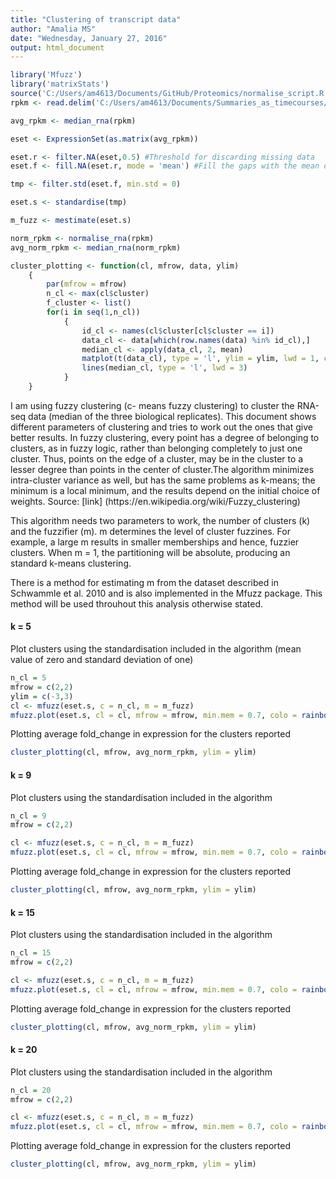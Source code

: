 ```yaml
---
title: "Clustering of transcript data"
author: "Amalia MS"
date: "Wednesday, January 27, 2016"
output: html_document
---
```



```r
library('Mfuzz')
library('matrixStats')
source('C:/Users/am4613/Documents/GitHub/Proteomics/normalise_script.R')
rpkm <- read.delim('C:/Users/am4613/Documents/Summaries_as_timecourses/analysis/me_rpkm.txt', header = T, strings = F)

avg_rpkm <- median_rna(rpkm)

eset <- ExpressionSet(as.matrix(avg_rpkm))

eset.r <- filter.NA(eset,0.5) #Threshold for discarding missing data 
eset.f <- fill.NA(eset.r, mode = 'mean') #Fill the gaps with the mean of the other values

tmp <- filter.std(eset.f, min.std = 0)

eset.s <- standardise(tmp)

m_fuzz <- mestimate(eset.s)

norm_rpkm <- normalise_rna(rpkm)
avg_norm_rpkm <- median_rna(norm_rpkm)

cluster_plotting <- function(cl, mfrow, data, ylim)
	{
		par(mfrow = mfrow)
		n_cl <- max(cl$cluster)
		f_cluster <- list()
		for(i in seq(1,n_cl))
			{
				id_cl <- names(cl$cluster[cl$cluster == i])
				data_cl <- data[which(row.names(data) %in% id_cl),]
				median_cl <- apply(data_cl, 2, mean)
				matplot(t(data_cl), type = 'l', ylim = ylim, lwd = 1, col = 'grey', pch = 1)	
				lines(median_cl, type = 'l', lwd = 3)
			}
	}
```

I am using fuzzy clustering (c- means fuzzy clustering) to cluster the RNA-seq data (median of the three biological replicates). This document shows different parameters of clustering and tries to work out the ones that give better results. In fuzzy clustering, every point has a degree of belonging to clusters, as in fuzzy logic, rather than belonging completely to just one cluster. Thus, points on the edge of a cluster, may be in the cluster to a lesser degree than points in the center of cluster.The algorithm minimizes intra-cluster variance as well, but has the same problems as k-means; the minimum is a local minimum, and the results depend on the initial choice of weights. Source: [link] (https://en.wikipedia.org/wiki/Fuzzy_clustering)

This algorithm needs two parameters to work, the number of clusters (k) and the fuzzifier (m). m determines the level of cluster fuzzines. For example, a large m results in smaller memberships and hence, fuzzier clusters. When m = 1, the partitioning will be absolute, producing an standard k-means clustering. 

There is a method for estimating m from the dataset described in Schwammle et al. 2010 and is also implemented in the Mfuzz package. This method will be used throuhout this analysis otherwise stated. 

#### k = 5

Plot clusters using the standardisation included in the algorithm (mean value of zero and standard deviation of one)
```r
n_cl = 5 
mfrow = c(2,2)
ylim = c(-3,3)
cl <- mfuzz(eset.s, c = n_cl, m = m_fuzz)
mfuzz.plot(eset.s, cl = cl, mfrow = mfrow, min.mem = 0.7, colo = rainbow(n=10), new.window = FALSE)
```

Plotting average fold_change in expression for the clusters reported
```r
cluster_plotting(cl, mfrow, avg_norm_rpkm, ylim = ylim)
```

#### k = 9

Plot clusters using the standardisation included in the algorithm
```r
n_cl = 9 
mfrow = c(2,2)

cl <- mfuzz(eset.s, c = n_cl, m = m_fuzz)
mfuzz.plot(eset.s, cl = cl, mfrow = mfrow, min.mem = 0.7, colo = rainbow(n=10), new.window = FALSE)
```

Plotting average fold_change in expression for the clusters reported
```r
cluster_plotting(cl, mfrow, avg_norm_rpkm, ylim = ylim)
```

#### k = 15
Plot clusters using the standardisation included in the algorithm
```r
n_cl = 15 
mfrow = c(2,2)

cl <- mfuzz(eset.s, c = n_cl, m = m_fuzz)
mfuzz.plot(eset.s, cl = cl, mfrow = mfrow, min.mem = 0.7, colo = rainbow(n=10), new.window = FALSE)
```

Plotting average fold_change in expression for the clusters reported
```r
cluster_plotting(cl, mfrow, avg_norm_rpkm, ylim = ylim)
```

#### k = 20
Plot clusters using the standardisation included in the algorithm
```r
n_cl = 20 
mfrow = c(2,2)

cl <- mfuzz(eset.s, c = n_cl, m = m_fuzz)
mfuzz.plot(eset.s, cl = cl, mfrow = mfrow, min.mem = 0.7, colo = rainbow(n=10), new.window = FALSE)
```

Plotting average fold_change in expression for the clusters reported
```r
cluster_plotting(cl, mfrow, avg_norm_rpkm, ylim = ylim)
```
